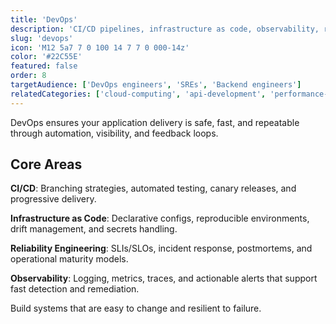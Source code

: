 ```yaml
---
title: 'DevOps'
description: 'CI/CD pipelines, infrastructure as code, observability, reliability engineering, and operational excellence for modern teams.'
slug: 'devops'
icon: 'M12 5a7 7 0 100 14 7 7 0 000-14z'
color: '#22C55E'
featured: false
order: 8
targetAudience: ['DevOps engineers', 'SREs', 'Backend engineers']
relatedCategories: ['cloud-computing', 'api-development', 'performance-optimization']
---
```


DevOps ensures your application delivery is safe, fast, and repeatable through automation, visibility, and feedback loops.

## Core Areas

**CI/CD**: Branching strategies, automated testing, canary releases, and progressive delivery.

**Infrastructure as Code**: Declarative configs, reproducible environments, drift management, and secrets handling.

**Reliability Engineering**: SLIs/SLOs, incident response, postmortems, and operational maturity models.

**Observability**: Logging, metrics, traces, and actionable alerts that support fast detection and remediation.

Build systems that are easy to change and resilient to failure.

